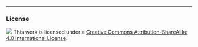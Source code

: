 
-----

### License

![](https://i.creativecommons.org/l/by-sa/4.0/88x31.png)  This work is licensed under a [Creative Commons Attribution-ShareAlike 4.0 International License](https://creativecommons.org/licenses/by-sa/4.0/).
